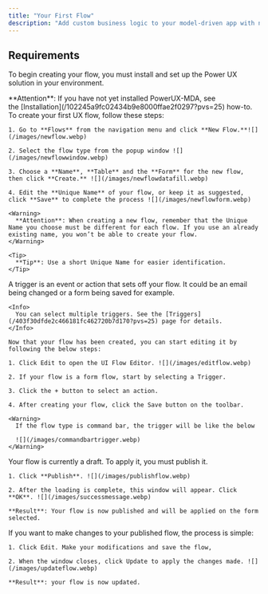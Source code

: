```yaml
---
title: "Your First Flow"
description: "Add custom business logic to your model-driven app with no-code by creating and publishing your first flow."
---
```


## Requirements

To begin creating your flow, you must install and set up the Power UX solution in your environment.

<Warning>
  **Attention**: If you have not yet installed PowerUX-MDA, see the [Installation](/102245a9fc02434b9e8000ffae2f0297?pvs=25) how-to.
</Warning>

<AccordionGroup>
  <Accordion title="Create a UX Flow" defaultOpen={false} icon="plus">
    To create your first UX flow, follow these steps:

    1. Go to **Flows** from the navigation menu and click **New Flow.**![](/images/newflow.webp)

    2. Select the flow type from the popup window ![](/images/newflowwindow.webp)

    3. Choose a **Name**, **Table** and the **Form** for the new flow, then click **Create.** ![](/images/newflowdatafill.webp)

    4. Edit the **Unique Name** of your flow, or keep it as suggested, click **Save** to complete the process ![](/images/newflowform.webp)

    <Warning>
      **Attention**: When creating a new flow, remember that the Unique Name you choose must be different for each flow. If you use an already existing name, you won’t be able to create your flow.
    </Warning>

    <Tip>
      **Tip**: Use a short Unique Name for easier identification.
    </Tip>
  </Accordion>

  <Accordion title="Edit a Flow" defaultOpen={false} icon="pen">
    <Info>
      A trigger is an event or action that sets off your flow. It could be an email being changed or a form being saved for example.
    </Info>

    <Info>
      You can select multiple triggers. See the [Triggers](/403f30dfde2c466181fc462720b7d170?pvs=25) page for details.
    </Info>

    Now that your flow has been created, you can start editing it by following the below steps:

    1. Click Edit to open the UI Flow Editor. ![](/images/editflow.webp)

    2. If your flow is a form flow, start by selecting a Trigger.

    3. Click the + button to select an action.

    4. After creating your flow, click the Save button on the toolbar.

    <Warning>
      If the flow type is command bar, the trigger will be like the below

      ![](/images/commandbartrigger.webp)
    </Warning>
  </Accordion>

  <Accordion title="Publish your Flow" defaultOpen={false} icon="cloud-arrow-up">
    Your flow is currently a draft. To apply it, you must publish it.

    1. Click **Publish**. ![](/images/publishflow.webp)

    2. After the loading is complete, this window will appear. Click **OK**. ![](/images/successmessage.webp)

    **Result**: Your flow is now published and will be applied on the form selected.
  </Accordion>

  <Accordion title="Update your Flow" defaultOpen={false} icon="arrows-rotate">
    If you want to make changes to your published flow, the process is simple:

    1. Click Edit. Make your modifications and save the flow,

    2. When the window closes, click Update to apply the changes made. ![](/images/updateflow.webp)

    **Result**: your flow is now updated.
  </Accordion>
</AccordionGroup>